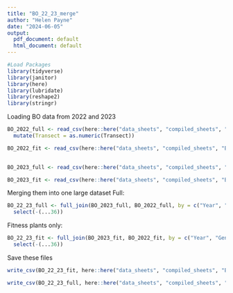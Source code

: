 ```yaml
---
title: "BO_22_23_merge"
author: "Helen Payne"
date: "2024-06-05"
output:
  pdf_document: default
  html_document: default
---
```



```r
#Load Packages
library(tidyverse)
library(janitor)
library(here)
library(lubridate)
library(reshape2)
library(stringr)

```

Loading BO data from 2022 and 2023
```r
BO_2022_full <- read_csv(here::here("data_sheets", "compiled_sheets", "BO_mastersheet_full_2022.csv")) %>%
  mutate(Transect = as.numeric(Transect))

BO_2022_fit <- read_csv(here::here("data_sheets", "compiled_sheets", "BO_mastersheet_Fitness-mains_2022.csv"))
  

BO_2023_full <- read_csv(here::here("data_sheets", "compiled_sheets", "BO_mastersheet_full_2023.csv"))

BO_2023_fit <- read_csv(here::here("data_sheets", "compiled_sheets", "BO_mastersheet_Fitness-mains_2023.csv"))

```
Merging them into one large dataset
Full:
```r
BO_22_23_full <- full_join(BO_2023_full, BO_2022_full, by = c("Year", "Gen", "Transect", "Sequence", "Donor", "Recipient", "Plant_ID", "F_plant", "Sow_Date", "Plant_Date", "FFD", "days_sow2flower", "days_plant2flower", "LFD", "fl_duration", "skel_dryweight_mg","skel_dryweight_mg_SEG", "closed_fruits", "open_fruits", "filled_seeds", "total_fruits", "mean_seeds_per_fruit", "est_fecundity", "msm_all", "corolla_diam_mm", "corolla_diam_mm_SEG", "leaf_area_mm2", "leaf_dryweight_mg", "leaf_area_mm2_SEG", "leaf_dryweight_mg_SEG", "SLA_SEG", "SLA", "LMA_SEG", "LMA", "d13C", "surv_to_flower", "surv_to_fruitprod", "prod_closed_fruits", "prod_filled_seeds", "sample_weight_mg", "d13C_SEG")) %>%
  select(-(...36))
```

Fitness plants only:
```r
BO_22_23_fit <- full_join(BO_2023_fit, BO_2022_fit, by = c("Year", "Gen", "Transect", "Sequence", "Donor", "Recipient", "Plant_ID", "F_plant", "Sow_Date", "Plant_Date", "FFD", "days_sow2flower", "days_plant2flower", "LFD", "fl_duration", "skel_dryweight_mg", "skel_dryweight_mg_SEG", "closed_fruits", "open_fruits", "filled_seeds", "total_fruits", "mean_seeds_per_fruit", "est_fecundity", "msm_all", "corolla_diam_mm", "corolla_diam_mm_SEG", "leaf_area_mm2", "leaf_dryweight_mg", "leaf_area_mm2_SEG", "leaf_dryweight_mg_SEG", "SLA_SEG", "SLA", "LMA_SEG", "LMA", "d13C", "surv_to_flower", "surv_to_fruitprod", "prod_closed_fruits", "prod_filled_seeds", "sample_weight_mg", "d13C_SEG")) %>%
  select(-(...36))
```

Save these files
```r
write_csv(BO_22_23_fit, here::here("data_sheets", "compiled_sheets", "BO_22_23_fit.csv"))

write_csv(BO_22_23_full, here::here("data_sheets", "compiled_sheets", "BO_22_23_full.csv"))
```

